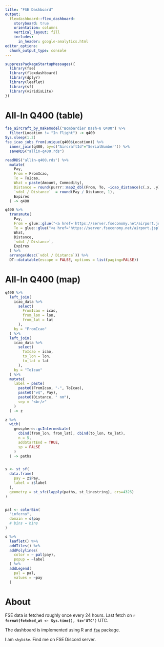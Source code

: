 ```yaml
---
title: "FSE Dashboard"
output: 
  flexdashboard::flex_dashboard:
    storyboard: true
    orientation: columns
    vertical_layout: fill
    includes:
      in_header: google-analytics.html
editor_options: 
  chunk_output_type: console
---
```


```r
suppressPackageStartupMessages({
  library(fse)
  library(flexdashboard)
  library(dplyr)
  library(leaflet)
  library(sf)
  library(viridisLite)
})
```
























# All-In Q400 (table)

```r
fse_aircraft_by_makemodel("Bombardier Dash-8 Q400") %>%
  filter(Location != "In Flight") -> q400
Sys.sleep(1.2)
fse_icao_jobs_from(unique(q400$Location)) %>%
  inner_join(q400, by=c("AircraftId"="SerialNumber")) %>%
  saveRDS("allin-q400.rds")
```

```r
readRDS("allin-q400.rds") %>%
  mutate(
    Pay,
    From = FromIcao, 
    To = ToIcao, 
    What = paste(Amount, Commodity),
    Distance = round(purrr::map2_dbl(From, To, ~icao_distance(c(.x, .y)))),
    `vdol / Distance`  = round(Pay / Distance, 1),
    Expires
  ) -> q400
```

```r
q400 %>%
  transmute(
    Pay,
    From = glue::glue("<a href='https://server.fseconomy.net/airport.jsp?icao={From}'>{From}</a>"), 
    To = glue::glue("<a href='https://server.fseconomy.net/airport.jsp?icao={To}'>{To}</a>"), 
    What,
    Distance,
    `vdol / Distance`,
    Expires
  ) %>%
  arrange(desc(`vdol / Distance`)) %>%
  DT::datatable(escape = FALSE, options = list(paging=FALSE))
```

# All-In Q400 (map)

```r
q400 %>%
  left_join(
    icao_data %>%
      select(
        FromIcao = icao,
        from_lon = lon,
        from_lat = lat
      ),
    by = "FromIcao"
  ) %>%
  left_join(
    icao_data %>%
      select(
        ToIcao = icao,
        to_lon = lon,
        to_lat = lat
      ),
    by = "ToIcao"
  ) %>%
  mutate(
    label = paste(
      paste0(FromIcao, "-", ToIcao),
      paste0("v$", Pay),
      paste0(Distance, " nm"),
      sep = "<br/>"
    )
  ) -> z

z %>%
  with(
    geosphere::gcIntermediate(
      cbind(from_lon, from_lat), cbind(to_lon, to_lat),
      n = 5,
      addStartEnd = TRUE,
      sp = FALSE
    )
  ) -> paths


s <- st_sf(
  data.frame(
    pay = z$Pay, 
    label = z$label
  ), 
  geometry = st_sfc(lapply(paths, st_linestring), crs=4326)
)


pal <- colorBin(
  "inferno", 
  domain = s$pay
  # bins = bins
)

s %>%
  leaflet() %>%
  addTiles() %>%
  addPolylines(
    color = ~ pal(pay),
    popup = ~label
  ) %>%
  addLegend(
    pal = pal,
    values = ~pay
  )
```










# About

FSE data is fetched roughly once every 24 hours. Last fetch on **`r format(fetched_at <- Sys.time(), tz='UTC')`** UTC.

The dashboard is implemented using R and [`fse`](https://github.com/rfse/fse) package.

I am `skybike`. Find me on FSE Discord server.
